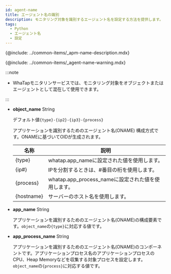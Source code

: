```yaml
---
id: agent-name
title: エージェント名の識別
description: モニタリング対象を識別するエージェント名を設定する方法を提供します。
tags:
  - Python
  - エージェント名
  - 設定
---
```


{@include: ../common-items/_apm-name-description.mdx}

{@include: ../common-items/_agent-name-warning.mdx}

:::note

-   WhaTapモニタリンサービスでは、モニタリング対象をオブジェクトまたはエージェントとして混在して使用できます。

:::

-   **object_name** <span class='type'>String</span>

    デフォルト値`{type}-{ip2}-{ip3}-{process}`

    アプリケーションを識別するためのエージェント名(ONAME) 構成方式です。ONAMEに基づいてOIDが生成されます。 

    | 名称         | 説明                                    |
    | ---------- | ------------------------------------- |
    | {type}     | whatap.app_nameに設定された値を使用します。         |
    | {ip#}      | IPを分割するときは、#番目の桁を使用します。               |
    | {process}  | whatap.app_process_nameに設定された値を使用します。 |
    | {hostname} | サーバーのホスト名を使用します。                      |

-   **app_name** <span class='type'>String</span>

    アプリケーションを識別するためのエージェント名(ONAME)の構成要素です。`object_name`の`{type}`に対応する値です。

-   **app_process_name** <span class='type'>String</span>

    アプリケーションを識別するためのエージェント名(ONAME)のコンポーネントです。アプリケーションプロセス名のアプリケーションプロセスのCPU、Heap Memoryなどを収集する対象プロセスを設定します。`object_name`の`{process}`に対応する値です。  
